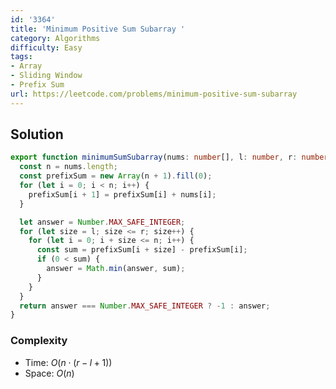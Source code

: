 ```yaml
---
id: '3364'
title: 'Minimum Positive Sum Subarray '
category: Algorithms
difficulty: Easy
tags:
- Array
- Sliding Window
- Prefix Sum
url: https://leetcode.com/problems/minimum-positive-sum-subarray
---
```


## Solution

```typescript filename="solution.ts" copy
export function minimumSumSubarray(nums: number[], l: number, r: number): number {
  const n = nums.length;
  const prefixSum = new Array(n + 1).fill(0);
  for (let i = 0; i < n; i++) {
    prefixSum[i + 1] = prefixSum[i] + nums[i];
  }

  let answer = Number.MAX_SAFE_INTEGER;
  for (let size = l; size <= r; size++) {
    for (let i = 0; i + size <= n; i++) {
      const sum = prefixSum[i + size] - prefixSum[i];
      if (0 < sum) {
        answer = Math.min(answer, sum);
      }
    }
  }
  return answer === Number.MAX_SAFE_INTEGER ? -1 : answer;
}
```

### Complexity

- Time: $O(n \cdot (r - l + 1))$
- Space: $O(n)$

